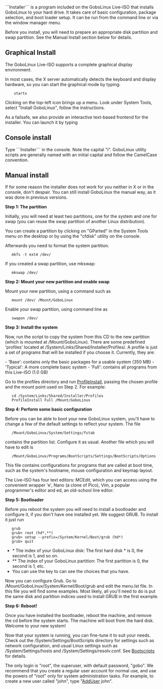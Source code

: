 {{Handbook Navigation}}

```Installer``` is a program included on the GoboLinux
Live-ISO that installs GoboLinux to your hard drive.
It takes care of basic configuration, package selection, and
boot loader setup.  It can be run from the command line or via the
window manager menu. 

Before you install, you will need to prepare an appropriate disk
partition and swap partition. See the Manual Install
section below for details.

== Graphical Install  ==

The GoboLinux Live-ISO supports a complete graphical
display environment.

In most cases, the X server automatically detects the
keyboard and display hardware, so you can start the
graphical mode by typing:

     startx 

Clicking on the top-left icon brings up a menu. Look under
System Tools, select "Install GoboLinux", 
follow the instructions.

As a failsafe, we also provide an interactive text-based frontend for the installer. You can launch it by typing

== Console install ==

Type ```Installer``` in the console. Note the capital "i".
GoboLinux utility scripts are generally named with an
initial capital and follow the CamelCase convention.

== Manual install ==

If for some reason the installer does not work for you neither in X or in
the console, don't despair. You can still install GoboLinux the manual way,
as it was done in previous versions.

'''Step 1: The partition'''

Initially, you will need at least two partitions, one for the system
and one for swap (you can reuse the swap partition of another Linux
distribution).

You can create a partition by clicking on "GParted" in the
System Tools menu on the desktop or by using the "cfdisk"
utility on the console.

Afterwards you need to format the system partition.

    mkfs -t ext4 /dev/<system partition>

If you created a swap partition, use mkswap:

    mkswap /dev/<swap partition>


'''Step 2: Mount your new partition and enable swap'''

Mount your new partition, using a command such as

    mount /dev/<system partition> /Mount/GoboLinux 

Enable your swap partition, using command line as

    swapon /dev/<swap partition> 


'''Step 3: Install the system'''

Now, run the script to copy the system from this CD to the new
partition (which is mounted at /Mount/GoboLinux). There are some predefined
'profiles' located at /System/Links/Shared/Installer/Profiles/. A profile is just a set of programs
that will be installed if you choose it. Currently, they are:

- 'Base': contains only the basic packages for a usable system (350 MB)
- 'Typical': A more complete basic system
- 'Full': contains all programs from this Live-ISO (1.0 GB)

Go to the profiles directory and run [[ProfileInstall]], passing the
chosen profile and the mount point used on Step 2. For example:

    cd /System/Links/Shared/Installer/Profiles
    ProfileInstall Full /Mount/GoboLinux 


'''Step 4: Perform some basic configuration'''

Before you can be able to boot your new GoboLinux system, you'll have to
change a few of the default settings to reflect your system. The file

    /Mount/GoboLinux/System/Settings/fstab 

contains the partition list. Configure it as usual. Another file which
you will have to edit is

    /Mount/GoboLinux/Programs/BootScripts/Settings/BootScripts/Options 

This file contains configurations for programs that are called at boot
time, such as the system's hostname, mouse configuration and keymap
layout.

The Live-ISO has four text editors: MCEdit, which you can
access using the convenient wrapper 'e', Nano (a clone of
Pico), Vim, a popular programmer's editor and ed, an
old-school line editor.

'''Step 5: Bootloader'''

Before you reboot the system you will need to install a bootloader and
configure it, if you don't have one installed yet. We suggest GRUB.
To install it just run

    grub 
    grub> root (hd*,**) 
    grub> setup --prefix=/System/Kernel/Boot/grub (hd*) 
    grub> quit 


* *  The index of your GoboLinux disk: The first hard disk * is 0, the second is 1, and so on. 
* ** The index of your GoboLinux partition: The first  partition is 0, the second is 1, etc. 
* You can use the <tab> key to can see the choices that you have.

Now you can configure Grub. Go to
/Mount/GoboLinux/System/Kernel/Boot/grub and edit the
menu.lst file. In this file you will find some examples.
Most likely, all you'll need to do is put the same disk and
partition indices used to install GRUB in the first example.

'''Step 6: Reboot!'''

Once you have installed the bootloader, reboot the machine,
and remove the cd before the system starts. The machine 
will boot from the hard disk.  Welcome to your new system!

Now that your system is running, you can fine-tune it to suit
your needs. Check out the /System/Settings/BootScripts directory for
settings such  as network configuration, and usual Linux settings such
as /System/Settings/hosts and /System/Settings/resolv.conf.
See [[Bootscripts]] for details.

The only login is "root", the superuser, with default password, "gobo".
We recommend that you create a regular user account for normal use,
and use the powers of "root" only for system administration tasks.
For example, to create a new user called "john", type "[[AddUser]] john".
